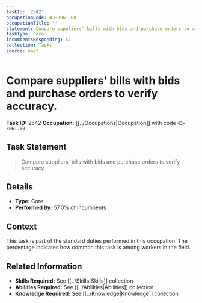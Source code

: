 ```yaml
---
taskId: '2542'
occupationCode: 43-3061.00
occupationTitle: ''
statement: Compare suppliers' bills with bids and purchase orders to verify accuracy.
taskType: Core
incumbentsResponding: 57
collection: Tasks
source: onet
---
```

# Compare suppliers' bills with bids and purchase orders to verify accuracy.

**Task ID:** 2542
**Occupation:** [[../Occupations|Occupation]] with code `43-3061.00`

## Task Statement

> Compare suppliers' bills with bids and purchase orders to verify accuracy.

## Details

- **Type:** Core
- **Performed By:** 57.0% of incumbents

## Context

This task is part of the standard duties performed in this occupation. The percentage indicates how common this task is among workers in the field.

## Related Information

- **Skills Required:** See [[../Skills|Skills]] collection
- **Abilities Required:** See [[../Abilities|Abilities]] collection
- **Knowledge Required:** See [[../Knowledge|Knowledge]] collection
